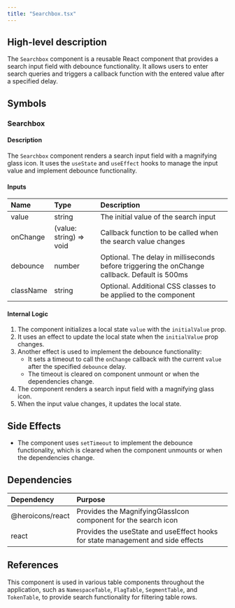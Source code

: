 ```yaml
---
title: "Searchbox.tsx"
---
```


## High-level description
The `Searchbox` component is a reusable React component that provides a search input field with debounce functionality. It allows users to enter search queries and triggers a callback function with the entered value after a specified delay.

## Symbols

### Searchbox
#### Description
The `Searchbox` component renders a search input field with a magnifying glass icon. It uses the `useState` and `useEffect` hooks to manage the input value and implement debounce functionality.

#### Inputs
| Name | Type | Description |
|:-----|:-----|:------------|
| value | string | The initial value of the search input |
| onChange | (value: string) =&gt; void | Callback function to be called when the search value changes |
| debounce | number | Optional. The delay in milliseconds before triggering the onChange callback. Default is 500ms |
| className | string | Optional. Additional CSS classes to be applied to the component |

#### Internal Logic
1. The component initializes a local state `value` with the `initialValue` prop.
2. It uses an effect to update the local state when the `initialValue` prop changes.
3. Another effect is used to implement the debounce functionality:
   - It sets a timeout to call the `onChange` callback with the current `value` after the specified `debounce` delay.
   - The timeout is cleared on component unmount or when the dependencies change.
4. The component renders a search input field with a magnifying glass icon.
5. When the input value changes, it updates the local state.

## Side Effects
- The component uses `setTimeout` to implement the debounce functionality, which is cleared when the component unmounts or when the dependencies change.

## Dependencies
| Dependency | Purpose |
|:-----------|:--------|
| @heroicons/react | Provides the MagnifyingGlassIcon component for the search icon |
| react | Provides the useState and useEffect hooks for state management and side effects |

## References
This component is used in various table components throughout the application, such as `NamespaceTable`, `FlagTable`, `SegmentTable`, and `TokenTable`, to provide search functionality for filtering table rows.
